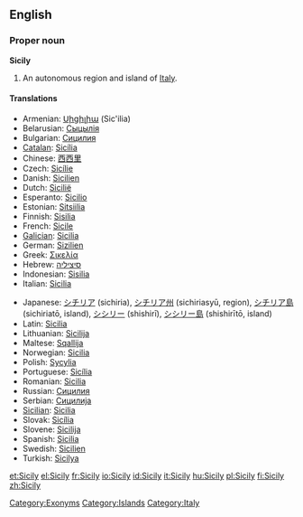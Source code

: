 ==English==

===Proper noun===
{{wikipedia}}
'''Sicily'''

# An autonomous region and island of [[Italy]].

====Translations====
{{top}}
* Armenian: [[Սիցիլիա]] (Sic'ilia)
* Belarusian: [[Сыцылія]]
* Bulgarian: [[Сицилия]]
* [[Catalan]]: [[Sicília]]
* Chinese: [[西西里]]
* Czech: [[Sicílie]] {{f}}
* Danish: [[Sicilien]]
* Dutch: [[Sicilië]] {{n}}
* Esperanto: [[Sicilio]]
* Estonian: [[Sitsiilia]]
* Finnish: [[Sisilia]]
* French: [[Sicile]] {{f}}
* [[Galician]]: [[Sicilia#Galician|Sicilia]]
* German: [[Sizilien]]
* Greek: [[Σικελία]]
* Hebrew: [[סיציליה]]
* Indonesian: [[Sisilia]]
* Italian: [[Sicilia#Italian|Sicilia]] {{f}}
{{mid}}
* Japanese: [[シチリア]] (sichiria), [[シチリア州]] (sichiriasyū, region), [[シチリア島]] (sichiriatō, island), [[シシリー]] (shishirī), [[シシリー島]] (shishirītō, island)
* Latin: [[Sicilia#Latin|Sicilia]] {{f}}
* Lithuanian: [[Sicilija]]
* Maltese: [[Sqallija]]
* Norwegian: [[Sicilia#Norwegian|Sicilia]]
* Polish: [[Sycylia]]
* Portuguese: [[Sicília]]
* Romanian: [[Sicilia]]
* Russian: [[Сицилия]]
* Serbian: [[Сицилија]]
* [[Sicilian]]: [[Sicilia#Sicilian|Sicilia]] {{f}}
* Slovak: [[Sicília]]
* Slovene: [[Sicilija]]
* Spanish: [[Sicilia#Spanish|Sicilia]]
* Swedish: [[Sicilien]]
* Turkish: [[Sicilya]]
{{bottom}}

[[Category:Exonyms]]
[[Category:Islands]]
[[Category:Italy]]

[[et:Sicily]]
[[el:Sicily]]
[[fr:Sicily]]
[[io:Sicily]]
[[id:Sicily]]
[[it:Sicily]]
[[hu:Sicily]]
[[pl:Sicily]]
[[fi:Sicily]]
[[zh:Sicily]]